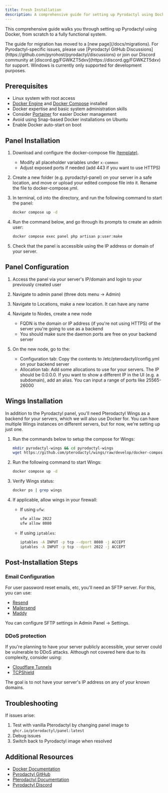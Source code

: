 ```yaml
---
title: Fresh Installation
description: A comprehensive guide for setting up Pyrodactyl using Docker
---
```


This comprehensive guide walks you through setting up Pyrodactyl using Docker, from scratch to a fully functional system.

<Callout type="note">
  The guide for migration has moved to a [new page](/docs/migrations).
</Callout>

<Callout type="info">
  For Pyrodactyl-specific issues, please use [Pyrodactyl GitHub
  Discussions](https://github.com/pyrohost/pyrodactyl/discussions) or join our
  Discord community at
  [discord.gg/FGWKZT5dxv](https://discord.gg/FGWKZT5dxv) for support.
</Callout>

<Callout type="warn">
  Windows is currently only supported for development purposes.
</Callout>

## Prerequisites

- Linux system with root access
- [Docker Engine](https://docs.docker.com/engine/install/) and [Docker Compose](https://docs.docker.com/compose/install/) installed
- Docker expertise and basic system administration skills
- Consider [Portainer](https://docs.portainer.io/start/install) for easier Docker management
- Avoid using Snap-based Docker installations on Ubuntu
- Enable Docker auto-start on boot

## Panel Installation

1. Download and configure the docker-compose file [(template)](https://raw.githubusercontent.com/pyrohost/pyrodactyl/main/docker-compose.example.yml).

   - Modify all placeholder variables under `x-common`
   - Adjust exposed ports if needed (add 443 if you want to use HTTPS)

1. Create a new folder (e.g. pyrodactyl-panel) on your server in a safe location, and move or upload your edited compose file into it. Rename the file to docker-compose.yml.

1. In terminal, cd into the directory, and run the following command to start the panel:

   ```bash
   docker compose up -d
   ```

1. Run the command below, and go through its prompts to create an admin user:

   ```bash
   docker compose exec panel php artisan p:user:make
   ```

1. Check that the panel is accessible using the IP address or domain of your server.

## Panel Configuration

1. Access the panel via your server's IP/domain and login to your previously created user
1. Navigate to admin panel (three dots menu → Admin)
1. Navigate to Locations, make a new location. It can have any name
1. Navigate to Nodes, create a new node

   - FQDN is the domain or IP address (if you're not using HTTPS) of the server you're going to use as a backend
   - You should make sure the daemon ports are free on your backend server

1. On the new node, go to the:
   - Configuration tab: Copy the contents to /etc/pterodactyl/config.yml on your backend server
   - Allocation tab: Add some allocations to use for your servers. The IP should be 0.0.0.0. If you want to show a different IP in the UI (e.g. a subdomain), add an alias. You can input a range of ports like 25565-26000

## Wings Installation

In addition to the Pyrodactyl panel, you'll need Pterodactyl Wings as a backend for your servers, which we will also use Docker for. You can have multiple Wings instances on different servers, but for now, we're setting up just one.

1. Run the commands below to setup the compose for Wings:

   ```bash
   mkdir pyrodactyl-wings && cd pyrodactyl-wings
   wget https://github.com/pterodactyl/wings/raw/develop/docker-compose.example.yml -O docker-compose.yml
   ```

1. Run the following command to start Wings:

   ```bash
   docker compose up -d
   ```

1. Verify Wings status:

   ```bash
   docker ps | grep wings
   ```

1. If applicable, allow wings in your firewall:
   - If using `ufw`:
     ```bash
     ufw allow 2022
     ufw allow 8080
     ```
   - If using `iptables`:
     ```bash
     iptables -A INPUT -p tcp --dport 8080 -j ACCEPT
     iptables -A INPUT -p tcp --dport 2022 -j ACCEPT
     ```

## Post-Installation Steps

### Email Configuration

For user password reset emails, etc, you'll need an SFTP server. For this, you can use:

- [Resend](https://resend.com/)
- [Mailersend](https://www.mailersend.com/)
- [Maddy](https://maddy.email)

You can configure SFTP settings in Admin Panel → Settings.

### DDoS protection

If you're planning to have your server publicly accessible, your server could be vulnerable to DDoS attacks. Although not covered here due to its complexity, consider using:

- [Cloudflare Tunnels](https://www.cloudflare.com/products/tunnel/)
- [TCPShield](https://tcpshield.com/)

The goal is to not have your server's IP address on any of your known domains.

## Troubleshooting

If issues arise:

1. Test with vanilla Pterodactyl by changing panel image to `ghcr.io/pterodactyl/panel:latest`
1. Debug issues
1. Switch back to Pyrodactyl image when resolved

## Additional Resources

- [Docker Documentation](https://docs.docker.com/)
- [Pyrodactyl GitHub](https://github.com/pyrohost/pyrodactyl)
- [Pterodactyl Documentation](https://pterodactyl.io/)
- [Pyrodactyl Discord](https://discord.com/invite/FGWKZT5dxv?utm_campaign=pyrodactyl_support)
